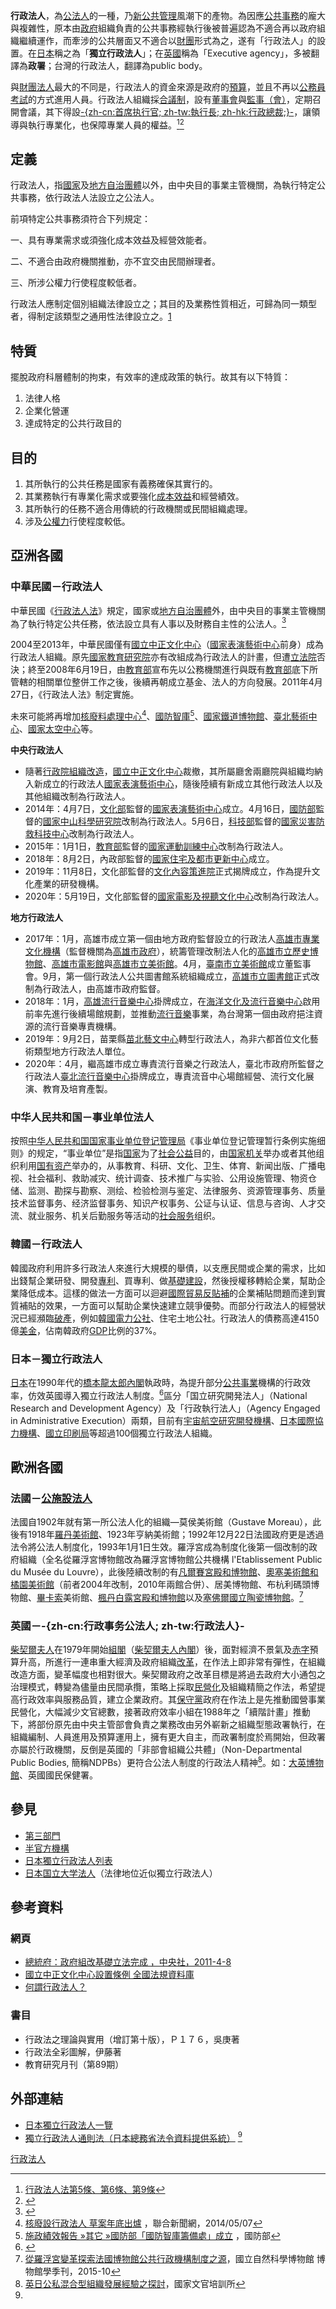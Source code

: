 {{noteTA
|G1=IT
|1=zh-cn:公务法人; zh-tw:公施設法人;
|2=zh-cn:行政事务公法人; zh-hant:政署;
|3=zh-cn:部委; zh-tw:部會;
|4=zh-cn:国民医疗服务体系; zh-tw:國民保健署;
}}
'''行政法人'''，為[[公法人|公法人]]的一種，乃[[新公共管理|新公共管理]]風潮下的產物。為因應[[公共事務|公共事務]]的龐大與複雜性，原本由[[政府|政府]]組織負責的公共事務經執行後被普遍認為不適合再以政府組織繼續運作，而牽涉的公共層面又不適合以[[財團法人|財團]]形式為之，遂有「行政法人」的設置。在[[日本|日本]]稱之為「'''獨立行政法人'''」；在[[英國|英國]]稱為「Executive agency」，多被翻譯為'''政署'''；台灣的行政法人，翻譯為public body。

與[[財團法人|財團法人]]最大的不同是，行政法人的資金來源是政府的[[預算|預算]]，並且不再以[[公務員考試|公務員考試]]的方式進用人員。行政法人組織採[[合議制|合議制]]，設有[[董事會|董事會]]與[[監事會|監事（會）]]，定期召開會議，其下得設[[執行長|-{zh-cn:首席执行官; zh-tw:執行長; zh-hk:行政總裁;}-]]，讓領導與執行專業化，也保障專業人員的權益。<ref>[[s:_行政法人法|行政法人法第5條、第6條、第9條]]</ref><ref>{{Cite web|url=http://www.yatsen.gov.tw/tw/web/index.php?option=com_content&view=article&id=433:%E6%B7%BA%E8%AB%87%E8%A1%8C%E6%94%BF%E6%B3%95%E4%BA%BA%E5%8C%96%EF%BC%8F%E9%BB%83%E8%88%92%E5%B1%8F%E3%80%81%E9%BB%83%E4%BE%9D%E5%81%89&catid=112&Itemid=343|title=國立國父紀念館 – 淺談行政法人化／黃舒屏、黃依偉 - 國立國父紀念館|accessdate=2017-03-09|last=創鈺國際科技股份有限公司|first=Creatidea -|work=www.yatsen.gov.tw|language=zh-tw|archive-url=https://web.archive.org/web/20170312032814/http://www.yatsen.gov.tw/tw/web/index.php?option=com_content&view=article&id=433:%E6%B7%BA%E8%AB%87%E8%A1%8C%E6%94%BF%E6%B3%95%E4%BA%BA%E5%8C%96%EF%BC%8F%E9%BB%83%E8%88%92%E5%B1%8F%E3%80%81%E9%BB%83%E4%BE%9D%E5%81%89&catid=112&Itemid=343|archive-date=2017-03-12|dead-url=yes}}</ref>

==定義==
{{Globalize|段落}}
行政法人，指[[國家|國家]]及[[地方自治團體|地方自治團體]]以外，由中央目的事業主管機關，為執行特定公共事務，依行政法人法設立之公法人。

前項特定公共事務須符合下列規定：

一、具有專業需求或須強化成本效益及經營效能者。

二、不適合由政府機關推動，亦不宜交由民間辦理者。

三、所涉公權力行使程度較低者。

行政法人應制定個別組織法律設立之；其目的及業務性質相近，可歸為同一類型者，得制定該類型之通用性法律設立之。[https://law.moj.gov.tw/LawClass/LawAll.aspx?pcode=A0010102] {{Wayback|url=https://law.moj.gov.tw/LawClass/LawAll.aspx?pcode=A0010102 |date=20210314142915 }}

==特質==
擺脫政府科層體制的拘束，有效率的達成政策的執行。故其有以下特質：
# 法律人格
# 企業化營運
# 達成特定的公共行政目的

==目的==
#其所執行的公共任務是國家有義務確保其實行的。
#其業務執行有專業化需求或要強化[[成本效益比|成本效益]]和經營績效。
#其所執行的任務不適合用傳統的行政機關或民間組織處理。
#涉及[[公权力|公權力]]行使程度較低。

== 亞洲各國 ==

===中華民國－行政法人===
中華民國《[[s:行政法人法|行政法人法]]》規定，國家或[[地方自治團體|地方自治團體]]外，由中央目的事業主管機關為了執行特定公共任務，依法設立具有人事以及財務自主性的公法人。<ref>{{Cite web|url=http://law.moj.gov.tw/LawClass/LawSingle.aspx?Pcode=A0010102&FLNO=2|title=行政法人法§2-全國法規資料庫入口網站|accessdate=2017-03-09|work=law.moj.gov.tw}}</ref>

2004至2013年，中華民國僅有[[國立中正文化中心|國立中正文化中心]]（[[國家表演藝術中心|國家表演藝術中心]]前身）成為行政法人組織。原先[[國家教育研究院|國家教育研究院]]亦有改組成為行政法人的計畫，但遭[[立法院|立法院]]否決；終至2008年6月19日，由[[中華民國教育部|教育部]]宣布先以公務機關進行與既有[[中華民國教育部|教育部]]底下所管轄的相關單位整併工作之後，後續再朝成立基金、法人的方向發展。2011年4月27日，《行政法人法》制定實施。

未來可能將再增加[[核廢料處理中心_(中華民國)|核廢料處理中心]]<ref>[http://www.cna.com.tw/news/afe/201405070161-1.aspx 核廢設行政法人 草案年底出爐] {{Wayback|url=http://www.cna.com.tw/news/afe/201405070161-1.aspx |date=20170705115239 }}，聯合新聞網，2014/05/07</ref>、[[國防智庫_(中華民國)|國防智庫]]<ref>[http://www.mnd.gov.tw/Publish.aspx?cnid=3049 施政績效報告 »其它 »國防部「國防智庫籌備處」成立] {{Wayback|url=http://www.mnd.gov.tw/Publish.aspx?cnid=3049 |date=20160308095538 }}，國防部</ref>、[[臺北機廠|國家鐵道博物館]]、[[臺北藝術中心|臺北藝術中心]]、[[國家太空中心|國家太空中心]]等。

'''中央行政法人'''

*隨著[[行政院組織改造|行政院組織改造]]，[[國立中正文化中心|國立中正文化中心]]裁撤，其所屬廳舍兩廳院與組織均納入新成立的行政法人[[國家表演藝術中心|國家表演藝術中心]]，隨後陸續有新成立其他行政法人以及其他組織改制為行政法人。
*2014年：4月7日，[[中華民國文化部|文化部]]監督的[[國家表演藝術中心|國家表演藝術中心]]成立。4月16日，[[中華民國國防部|國防部]]監督的[[國家中山科學研究院|國家中山科學研究院]]改制為行政法人。5月6日，[[中華民國科技部|科技部]]監督的[[國家災害防救科技中心|國家災害防救科技中心]]改制為行政法人。
*2015年：1月1日，[[中華民國教育部|教育部]]監督的[[國家運動訓練中心|國家運動訓練中心]]改制為行政法人。
*2018年：8月2日，內政部監督的[[國家住宅及都市更新中心|國家住宅及都市更新中心]]成立。
*2019年：11月8日，文化部監督的[[文化內容策進院|文化內容策進院]]正式揭牌成立，作為提升文化產業的研發機構。
*2020年：5月19日，文化部監督的[[國家電影及視聽文化中心|國家電影及視聽文化中心]]改制為行政法人。

'''地方行政法人'''

*2017年：1月，高雄市成立第一個由地方政府監督設立的行政法人[[高雄市專業文化機構|高雄市專業文化機構]]（監督機關為[[高雄市政府|高雄市政府]]），統籌管理改制法人化的[[高雄市立歷史博物館|高雄市立歷史博物館]]、[[高雄市電影館|高雄市電影館]]與[[高雄市立美術館|高雄市立美術館]]。4月，[[臺南市立美術館|臺南市立美術館]]成立董監事會。9月，第一個行政法人公共圖書館系統組織成立，[[高雄市立圖書館|高雄市立圖書館]]正式改制為行政法人，由高雄市政府監督。
*2018年：1月，[[海洋文化及流行音樂中心|高雄流行音樂中心]]掛牌成立，在[[海洋文化及流行音樂中心|海洋文化及流行音樂中心]]啟用前率先進行後續場館規劃，並推動[[流行音樂|流行音樂]]事業，為台灣第一個由政府挹注資源的流行音樂專責機構。
*2019年：9月2日，苗栗縣[[苗北藝文中心|苗北藝文中心]]轉型行政法人，為非六都首位文化藝術類型地方行政法人單位。
*2020年：4月，繼高雄市成立專責流行音樂之行政法人，臺北市政府所監督之行政法人[[臺北流行音樂中心|臺北流行音樂中心]]掛牌成立，專責流音中心場館經營、流行文化展演、教育及培育產製。

=== 中华人民共和国－事业单位法人 ===
{{Main|事业单位}}
按照[[中华人民共和国|中华人民共和国]][[国家事业单位登记管理局|国家事业单位登记管理局]]《事业单位登记管理暂行条例实施细则》的规定，“事业单位”是指[[国家|国家]]为了[[社会|社会]][[公益|公益]]目的，由[[国家机关|国家机关]]举办或者其他组织利用[[国有资产|国有资产]]举办的，从事教育、科研、文化、卫生、体育、新闻出版、广播电视、社会福利、救助减灾、统计调查、技术推广与实验、公用设施管理、物资仓储、监测、勘探与勘察、测绘、检验检测与鉴定、法律服务、资源管理事务、质量技术监督事务、经济监督事务、知识产权事务、公证与认证、信息与咨询、人才交流、就业服务、机关后勤服务等活动的[[社会服务|社会服务]]组织。

===韓國－行政法人===
韓國政府利用許多行政法人來進行大規模的舉債，以支應民間或企業的需求，比如出錢幫企業研發、開發[[專利|專利]]、買專利、做[[基礎建設|基礎建設]]，然後授權移轉給企業，幫助企業降低成本。這樣的做法一方面可以迴避[[国际贸易|國際貿易]][[反貼補稅|反貼補]]的企業補貼問題而達到實質補貼的效果，一方面可以幫助企業快速建立競爭優勢。而部分行政法人的經營狀況已經瀕臨[[破產|破產]]，例如[[韓國電力公社|韓國電力公社]]、住宅土地公社。行政法人的債務高達4150億[[美金|美金]]，佔南韓政府[[國民生產毛額|GDP]]比例的37%。

===日本－獨立行政法人===
{{seealso|日本獨立行政法人列表}}
[[日本|日本]]在1990年代的[[橋本龍太郎內閣|橋本龍太郎內閣]]執政時，為提升部分[[公共事業|公共事業]]機構的行政效率，仿效英國導入獨立行政法人制度。<ref name="#1">{{Cite web|url=http://www.japaneselawtranslation.go.jp/law/detail/?id=2754&vm=&re=|title=独立行政法人通則法|accessdate=2014-12-24|work=www.japaneselawtranslation.go.jp|archive-date=2021-03-14|archive-url=https://web.archive.org/web/20210314142940/http://www.japaneselawtranslation.go.jp/law/detail/?id=2754&vm=&re=|dead-url=no}}</ref>區分「国立研究開発法人」（National Research and Development Agency）及「行政執行法人」（Agency Engaged in Administrative Execution）兩類，目前有[[宇宙航空研究開發機構|宇宙航空研究開發機構]]、[[日本國際協力機構|日本國際協力機構]]、[[國立印刷局|國立印刷局]]等超過100個獨立行政法人組織。

== 歐洲各國 ==

===法國－[[公施設法人|公施設法人]]===
法國自1902年就有第一所公法人化的組織—莫侯美術館（Gustave Moreau），此後有1918年[[羅丹美術館|羅丹美術館]]、1923年亨納美術館；1992年12月22日法國政府更是透過法令將公法人制度化，1993年1月1日生效。羅浮宮成為制度化後第一個改制的政府組織（全名從羅浮宮博物館改為羅浮宮博物館公共機構 l'Etablissement Public du Musée du Louvre），此後陸續改制的有[[凡爾賽宮|凡爾賽宮殿和博物館]]、[[奧塞美術館|奧塞美術館和橘園美術館]]（前者2004年改制，2010年兩館合併）、居美博物館、布杭利碼頭博物館、[[畢卡索|畢卡索]]美術館、[[楓丹白露宮|楓丹白露宮殿和博物館]]以及[[塞佛爾國立陶瓷博物館|塞佛爾國立陶瓷博物館]]。<ref>[http://web2.nmns.edu.tw/PubLib/Library/quaterly/201510_05.pdf&ved=0ahUKEwi-wNGfsuDRAhUGGZQKHaQ7DocQFggnMAQ&usg=AFQjCNGjV2_YCHqKAQRknnBjcXpj-v3upg&sig2=OUdzMzHHZeklYd_aKwPZHQ 從羅浮宮變革探索法國博物館公共行政機構制度之源]{{Dead link|date=2018年6月 |bot=InternetArchiveBot |fix-attempted=no }}，國立自然科學博物館 博物館學季刊，2015-10</ref>

===英國－-{zh-cn:行政事务公法人; zh-tw:行政法人}- ===
[[柴契爾夫人|柴契爾夫人]]在1979年開始[[組閣|組閣]]（[[柴契爾夫人內閣|柴契爾夫人內閣]]）後，面對經濟不景氣及[[赤字|赤字]]預算升高，所進行一連串重大經濟及政府組織[[改革|改革]]，在作法上即非常有彈性，在組織改造方面，變革幅度也相對很大。柴契爾政府之改革目標是將過去政府大小通包之治理模式，轉變為儘量由民間承攬，策略上採取[[民營化|民營化]]及組織精簡之作法，希望提高行政效率與服務品質，建立企業政府。其[[英國保守黨|保守黨]]政府在作法上是先推動國營事業民營化，大幅減少文官總數，接著政府效率小組在1988年之「續階計畫」推動下，將部份原先由中央主管部會負責之業務改由另外嶄新之組織型態政署執行，在組織編制、人員進用及預算運用上，擁有更大自主，而政署制度於焉開始，但政署亦屬於行政機關，反倒是英國的「非部會組織公共體」（Non-Departmental Public Bodies, 簡稱NDPBs）更符合公法人制度的行政法人精神<ref>[http://www.nacs.gov.tw/message/9609102.pdf&ved=0ahUKEwjb24Op_dzRAhUIFJQKHQ1JDl8QFgg2MAU&usg=AFQjCNHCJbRASqXgXRm5_ihWwUpx8paViA&sig2=soTjqvu1UYKGHdn7AqDm_w 英日公私混合型組織發展經驗之探討]，國家文官培訓所</ref>。如：[[大英博物館|大英博物館]]、英國國民保健署。

== 參見 ==
* [[第三部門|第三部門]]
* [[半官方機構|半官方機構]]
* [[日本獨立行政法人列表|日本獨立行政法人列表]]
* [[日本国立大学法人|日本国立大学法人]]（法律地位近似獨立行政法人）

== 參考資料 ==
=== 網頁 ===
<references/>
*[https://web.archive.org/web/20160304124847/http://www.cna.com.tw/ShowNews/Detail.aspx?pNewsID=201104080316&pType1=PD&pType0=aIPL&pTypeSel=&pPNo=1 總統府：政府組改基礎立法完成 ，中央社，2011-4-8]
*[http://law.moj.gov.tw/News/news_detail.aspx?id=18557&k1=%e4%b8%ad%e6%ad%a3%e6%96%87%e5%8c%96%e4%b8%ad%e5%bf%83 國立中正文化中心設置條例 全國法規資料庫]
*[https://web.archive.org/web/20121128173513/http://old.npf.org.tw/PUBLICATION/EC/092/EC-B-092-013.htm 何謂行政法人？]

=== 書目 ===
*行政法之理論與實用（增訂第十版），Ｐ１７６，吳庚著
*行政法全彩圖解，伊藤著
*教育研究月刊（第89期）

== 外部連結 ==
{{Wikisourceshas|:分类:行政法人|行政法人法}}
*[http://www.soumu.go.jp/gyoukan/kanri/pdf/satei2_01_03.pdf 日本獨立行政法人一覽] {{Wayback|url=http://www.soumu.go.jp/gyoukan/kanri/pdf/satei2_01_03.pdf |date=20081010071340 }}
*[http://law.e-gov.go.jp/cgi-bin/idxselect.cgi?IDX_OPT=1&H_NAME=%93%c6%97%a7%8d%73%90%ad%96%40%90%6c%92%ca%91%a5%96%40&H_NAME_YOMI=%82%a0&H_NO_GENGO=H&H_NO_YEAR=&H_NO_TYPE=2&H_NO_NO=&H_FILE_NAME=H11HO103&H_RYAKU=1&H_CTG=1&H_YOMI_GUN=1&H_CTG_GUN=1 獨立行政法人通則法（日本總務省法令資料提供系統）] {{Wayback|url=http://law.e-gov.go.jp/cgi-bin/idxselect.cgi?IDX_OPT=1&H_NAME=%93%c6%97%a7%8d%73%90%ad%96%40%90%6c%92%ca%91%a5%96%40&H_NAME_YOMI=%82%a0&H_NO_GENGO=H&H_NO_YEAR=&H_NO_TYPE=2&H_NO_NO=&H_FILE_NAME=H11HO103&H_RYAKU=1&H_CTG=1&H_YOMI_GUN=1&H_CTG_GUN=1 |date=20170114120154 }}<ref name="#1"/>

{{Authority control}}
[[Category:行政法人|]]